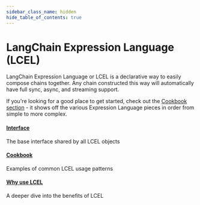```yaml
---
sidebar_class_name: hidden
hide_table_of_contents: true
---
```


# LangChain Expression Language (LCEL)

LangChain Expression Language or LCEL is a declarative way to easily compose chains together.
Any chain constructed this way will automatically have full sync, async, and streaming support.

If you're looking for a good place to get started, check out the [Cookbook section](/docs/expression_language/cookbook) - it shows off
the various Expression Language pieces in order from simple to more complex.

#### [Interface](/docs/expression_language/interface)

The base interface shared by all LCEL objects

#### [Cookbook](/docs/expression_language/cookbook)

Examples of common LCEL usage patterns

#### [Why use LCEL](/docs/expression_language/why)

A deeper dive into the benefits of LCEL
